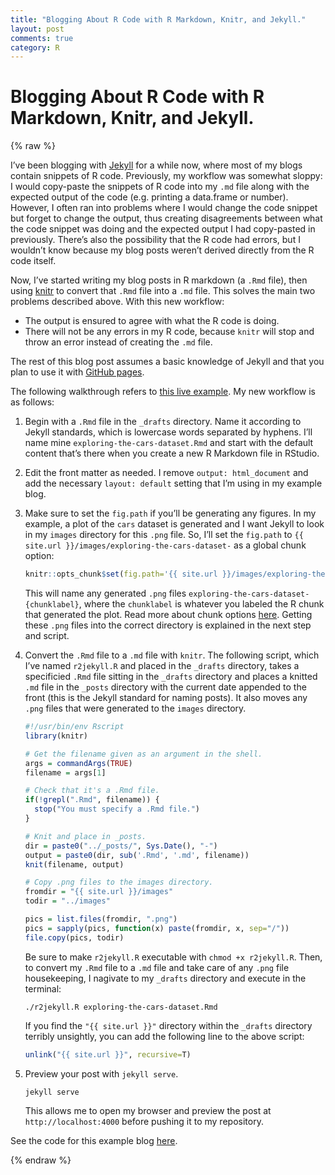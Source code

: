 ```yaml
---
title: "Blogging About R Code with R Markdown, Knitr, and Jekyll."
layout: post
comments: true
category: R
---
```


# Blogging About R Code with R Markdown, Knitr, and Jekyll.

{% raw %}

I've been blogging with [Jekyll](http://jekyllrb.com/) for a while now, where most of my blogs contain snippets of R code. Previously, my workflow was somewhat sloppy: I would copy-paste the snippets of R code into my `.md` file along with the expected output of the code (e.g. printing a data.frame or number). However, I often ran into problems where I would change the code snippet but forget to change the output, thus creating disagreements between what the code snippet was doing and the expected output I had copy-pasted in previously. There's also the possibility that the R code had errors, but I wouldn't know because my blog posts weren't derived directly from the R code itself.

Now, I've started writing my blog posts in R markdown (a `.Rmd` file), then using [knitr](http://yihui.name/knitr/) to convert that `.Rmd` file into a `.md` file. This solves the main two problems described above. With this new workflow:

* The output is ensured to agree with what the R code is doing.
* There will not be any errors in my R code, because `knitr` will stop and throw an error instead of creating the `.md` file.

The rest of this blog post assumes a basic knowledge of Jekyll and that you plan to use it with [GitHub pages](https://pages.github.com/). 

The following walkthrough refers to [this live example](http://nicolewhite.github.io/r-knitr-jekyll/2015/02/07/exploring-the-cars-dataset.html). My new workflow is as follows:

1. Begin with a `.Rmd` file in the `_drafts` directory. Name it according to Jekyll standards, which is lowercase words separated by hyphens. I'll name mine `exploring-the-cars-dataset.Rmd` and start with the default content that's there when you create a new R Markdown file in RStudio.

2. Edit the front matter as needed. I remove `output: html_document` and add the necessary `layout: default` setting that I'm using in my example blog.

3. Make sure to set the `fig.path` if you'll be generating any figures. In my example, a plot of the `cars` dataset is generated and I want Jekyll to look in my `images` directory for this `.png` file. So, I'll set the `fig.path` to `{{ site.url }}/images/exploring-the-cars-dataset-` as a global chunk option:

    ```r
    knitr::opts_chunk$set(fig.path='{{ site.url }}/images/exploring-the-cars-dataset-')
    ```

    This will name any generated `.png` files `exploring-the-cars-dataset-{chunklabel}`, where the `chunklabel` is whatever you labeled the R chunk that generated the plot. Read more about chunk options [here](http://yihui.name/knitr/options/). Getting these `.png` files into the correct directory is explained in the next step and script.
    
4. Convert the `.Rmd` file to a `.md` file with `knitr`. The following script, which I've named `r2jekyll.R` and placed in the `_drafts` directory, takes a specificied `.Rmd` file sitting in the `_drafts` directory and places a knitted `.md` file in the `_posts` directory with the current date appended to the front (this is the Jekyll standard for naming posts). It also moves any `.png` files that were generated to the `images` directory.

    ```r
    #!/usr/bin/env Rscript
    library(knitr)
    
    # Get the filename given as an argument in the shell.
    args = commandArgs(TRUE)
    filename = args[1]
    
    # Check that it's a .Rmd file.
    if(!grepl(".Rmd", filename)) {
      stop("You must specify a .Rmd file.")
    }
    
    # Knit and place in _posts.
    dir = paste0("../_posts/", Sys.Date(), "-")
    output = paste0(dir, sub('.Rmd', '.md', filename))
    knit(filename, output)
    
    # Copy .png files to the images directory.
    fromdir = "{{ site.url }}/images"
    todir = "../images"
    
    pics = list.files(fromdir, ".png")
    pics = sapply(pics, function(x) paste(fromdir, x, sep="/"))
    file.copy(pics, todir)
    ```

    Be sure to make `r2jekyll.R` executable with `chmod +x r2jekyll.R`. Then, to convert my `.Rmd` file to a `.md` file and take care of any `.png` file housekeeping, I nagivate to my `_drafts` directory and execute in the terminal:
    
    ```
    ./r2jekyll.R exploring-the-cars-dataset.Rmd
    ```
    
    If you find the `"{{ site.url }}"` directory within the `_drafts` directory terribly unsightly, you can add the following line to the above script:
    
    ```r
    unlink("{{ site.url }}", recursive=T)
    ```

6. Preview your post with `jekyll serve`.

    ```
    jekyll serve
    ```
    
    This allows me to open my browser and preview the post at `http://localhost:4000` before pushing it to my repository.
    
See the code for this example blog [here](https://github.com/nicolewhite/r-knitr-jekyll/tree/gh-pages).

{% endraw %}